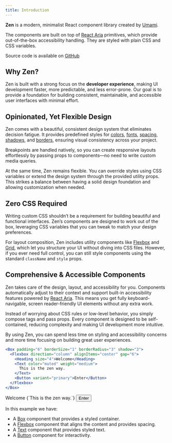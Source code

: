 ```yaml
---
title: Introduction
---
```


**Zen** is a modern, minimalist React component library created by [Umami](https://umami.is).

The components are built on top of [React Aria](https://react-spectrum.adobe.com/react-aria/) primitives, which provide
out-of-the-box accessibility handling. They are styled with plain CSS and CSS variables.

Source code is available on [GitHub](https://github.com/umami-software/react-zen)

## Why Zen?

Zen is built with a strong focus on the **developer experience**, making UI development faster, more
predictable, and less error-prone. Our goal is to provide a foundation for building consistent,
maintainable, and accessible user interfaces with minimal effort.

## Opinionated, Yet Flexible Design

Zen comes with a beautiful, consistent design system that eliminates decision fatigue. It provides predefined styles
for [colors](/docs/design/colors),
[fonts](/docs/design/fonts),
[spacing](/docs/design/spacing),
[shadows](/docs/design/shadows),
and [borders](/docs/design/borders), ensuring visual consistency across your project.

Breakpoints are handled natively, so you can create responsive layouts effortlessly by passing props to
components—no need to write custom media queries.

At the same time, Zen remains flexible. You can override styles using CSS variables or extend the design system
through the provided utility props. This strikes a balance between having a solid design foundation and
allowing customization when needed.

## Zero CSS Required

Writing custom CSS shouldn’t be a requirement for building beautiful and functional interfaces. Zen’s components are
designed to work out of the box, leveraging CSS variables that you can tweak to match your design preferences.

For layout composition, Zen includes utility components like [Flexbox](/docs/layout/flexbox) and [Grid](/docs/layout/grid), which let you structure your UI without
diving into CSS files. However, if you ever need full control, you can still style components using the standard
`className` and `style` props.

## Comprehensive & Accessible Components

Zen takes care of the design, layout, and accessibility for you. Components automatically adjust to their context and
support built-in accessibility features powered by [React Aria](https://react-spectrum.adobe.com/react-aria/). This means you get fully keyboard-navigable,
screen reader-friendly UI elements without any extra work.

Instead of worrying about CSS rules or low-level behavior, you simply compose tags and pass props. Every component is
designed to be self-contained, reducing complexity and making UI development more intuitive.

By using Zen, you can spend less time on styling and accessibility concerns and more time focusing on building great
user experiences.

```jsx
<Box padding="6" borderSize="1" borderRadius="3" shadow="3">
  <Flexbox direction="column" alignItems="center" gap="6">
    <Heading size="4">Welcome</Heading>
    <Text color="muted" weight="medium">
      This is the zen way.
    </Text>
    <Button variant="primary">Enter</Button>
  </Flexbox>
</Box>
```

<Example>
  <Box padding="6" borderSize="1" borderRadius="3" shadow="3">
    <Flexbox direction="column" alignItems="center" gap="6">
      <Heading size="4">Welcome</Heading>
      <Text color="muted" weight="medium">{`This is the zen way.`}</Text>
      <Button variant="primary">Enter</Button>
    </Flexbox>
  </Box>
</Example>

In this example we have:

- A [Box](/docs/layout/box) component that provides a styled container.
- A [Flexbox](/docs/layout/flexbox) component that aligns the content and provides spacing.
- A [Text](/docs/typography/text) component that provides styled text.
- A [Button](/docs/components/button) component for interactivity.
